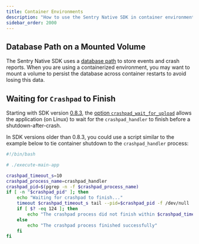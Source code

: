 ```yaml
---
title: Container Environments
description: "How to use the Sentry Native SDK in container environments."
sidebar_order: 2000
---
```


## Database Path on a Mounted Volume
The Sentry Native SDK uses a [database path](https://docs.sentry.io/platforms/native/configuration/options/#database-path) to store events and crash reports. When you are using a containerized environment, you may want to mount a volume to persist the database across container restarts to avoid losing this data.

## Waiting for `Crashpad` to Finish
Starting with SDK version [0.8.3](https://github.com/getsentry/sentry-native/releases/tag/0.8.3), the [option `crashpad_wait_for_upload`](https://docs.sentry.io/platforms/native/configuration/options/#crashpad-wait-for-upload) allows the application (on Linux) to wait for the `crashpad_handler` to finish before a shutdown-after-crash.

In SDK versions older than 0.8.3, you could use a script similar to the example below to tie container shutdown to the `crashpad_handler` process:
```bash
#!/bin/bash

# ./execute-main-app

crashpad_timeout_s=10
crashpad_process_name=crashpad_handler
crashpad_pid=$(pgrep -n -f $crashpad_process_name)
if [ -n "$crashpad_pid" ]; then
    echo "Waiting for crashpad to finish..."
    timeout $crashpad_timeout_s tail --pid=$crashpad_pid -f /dev/null
    if [ $? -eq 124 ]; then
        echo "The crashpad process did not finish within $crashpad_timeout_s seconds"
    else
        echo "The crashpad process finished successfully"
    fi
fi
```
